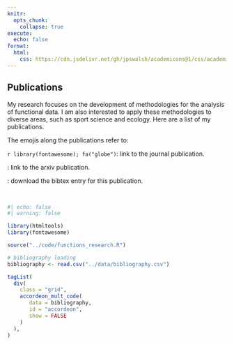 ```yaml
---
knitr:
  opts_chunk: 
    collapse: true
execute: 
  echo: false
format: 
  html: 
    css: https://cdn.jsdelivr.net/gh/jpswalsh/academicons@1/css/academicons.min.css
---
```


## Publications

My research focuses on the development of methodologies for the analysis of functional data. I am also interested to apply these methodologies to diverse areas, such as sport science and ecology. Here are a list of my publications.

The emojis along the publications refer to:

`r library(fontawesome); fa("globe")`: link to the journal publication.

<i class="ai ai-arxiv"></i>: link to the arxiv publication.

<i class="ai ai-zotero"></i>: download the bibtex entry for this publication.

<br>

```r
#| echo: false
#| warning: false

library(htmltools)
library(fontawesome)

source("../code/functions_research.R")

# bibliography loading
bibliography <- read.csv("../data/bibliography.csv")

tagList(
  div(
    class = "grid",
    accordeon_mult_code(
       data = bibliography,
       id = "accordeon", 
       show = FALSE
    )
  ),
)
```
